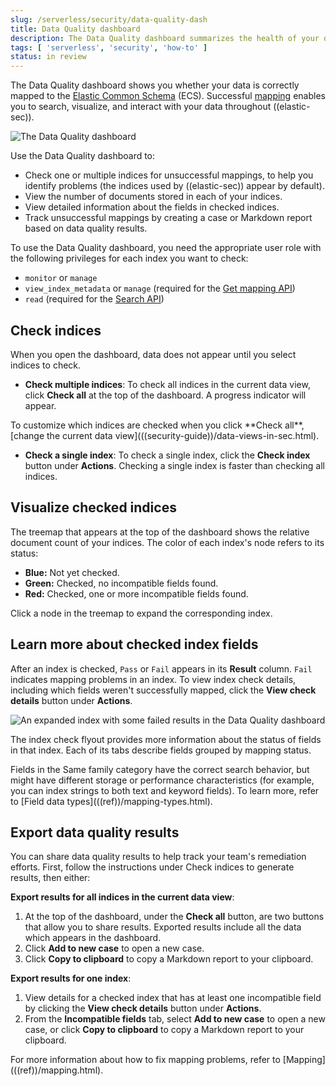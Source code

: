 ```yaml
---
slug: /serverless/security/data-quality-dash
title: Data Quality dashboard
description: The Data Quality dashboard summarizes the health of your data ingest pipeline.
tags: [ 'serverless', 'security', 'how-to' ]
status: in review
---
```


<div id="data-quality-dash"></div>

The Data Quality dashboard shows you whether your data is correctly mapped to the [Elastic Common Schema](https://www.elastic.co/guide/en/ecs/current/ecs-reference.html) (ECS). Successful [mapping](((ref))/mapping.html) enables you to search, visualize, and interact with your data throughout ((elastic-sec)).

![The Data Quality dashboard](../images/data-quality-dash/-dashboards-data-qual-dash.png)

Use the Data Quality dashboard to:

* Check one or multiple indices for unsuccessful mappings, to help you identify problems (the indices used by ((elastic-sec)) appear by default).
* View the number of documents stored in each of your indices.
* View detailed information about the fields in checked indices.
* Track unsuccessful mappings by creating a case or Markdown report based on data quality results.

<DocCallOut title="Requirements">

To use the Data Quality dashboard, you need the appropriate user role with the following privileges for each index you want to check:

* `monitor` or `manage`
* `view_index_metadata` or `manage` (required for the [Get mapping API](((ref))/indices-get-mapping.html))
* `read` (required for the [Search API](((ref))/search-search.html))

</DocCallOut>

<div id="data-quality-dash-check-indices"></div>

## Check indices
When you open the dashboard, data does not appear until you select indices to check.

* **Check multiple indices**: To check all indices in the current data view, click **Check all** at the top of the dashboard. A progress indicator will appear.

<DocCallOut title="Important" color="warning">
To customize which indices are checked when you click **Check all**, [change the current data view](((security-guide))/data-views-in-sec.html).
</DocCallOut>

* **Check a single index**: To check a single index, click the **Check index** button under **Actions**. Checking a single index is faster than checking all indices.

## Visualize checked indices
The treemap that appears at the top of the dashboard shows the relative document count of your indices. The color of each index's node refers to its status:

* **Blue:** Not yet checked.
* **Green:** Checked, no incompatible fields found.
* **Red:** Checked, one or more incompatible fields found.

Click a node in the treemap to expand the corresponding index.

## Learn more about checked index fields
After an index is checked, `Pass` or `Fail` appears in its **Result** column. `Fail` indicates mapping problems in an index. To view index check details, including which fields weren't successfully mapped, click the **View check details** button under **Actions**.

![An expanded index with some failed results in the Data Quality dashboard](../images/data-quality-dash/-dashboards-data-qual-dash-detail.png)

The index check flyout provides more information about the status of fields in that index. Each of its tabs describe fields grouped by mapping status.

<DocCallOut title="Note">
Fields in the Same family category have the correct search behavior, but might have different storage or performance characteristics (for example, you can index strings to both text and keyword fields). To learn more, refer to [Field data types](((ref))/mapping-types.html).
</DocCallOut>

## Export data quality results

You can share data quality results to help track your team's remediation efforts. First, follow the instructions under <DocLink slug="/serverless/security/data-quality-dash" section="check-indices">Check indices</DocLink> to generate results, then either:

**Export results for all indices in the current data view**:

1. At the top of the dashboard, under the **Check all** button, are two buttons that allow you to share results. Exported results include all the data which appears in the dashboard.
1. Click **Add to new case** to open a new <DocLink slug="/serverless/security/cases-overview">case</DocLink>.
1. Click **Copy to clipboard** to copy a Markdown report to your clipboard.

**Export results for one index**:

1. View details for a checked index that has at least one incompatible field by clicking the **View check details** button under **Actions**.
1. From the **Incompatible fields** tab, select **Add to new case** to open a new <DocLink slug="/serverless/security/cases-overview">case</DocLink>, or click **Copy to clipboard** to copy a Markdown report to your clipboard.

<DocCallOut title="Note">
For more information about how to fix mapping problems, refer to [Mapping](((ref))/mapping.html).
</DocCallOut>

